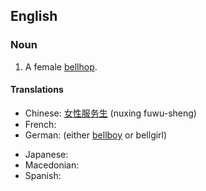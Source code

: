==English==

===Noun===
{{en-noun}}

# A female [[bellhop]].

====Translations====
{{trans-top|a female bellhop}}
* Chinese: [[女性服务生]] (nuxing fuwu-sheng)
* French: {{t+|fr|chasseuse}}
* German: {{t|de|Hotelpage}} (either [[bellboy]] or bellgirl)
{{trans-mid}}
* Japanese: {{t|ja|ベルガール|tr=berugāru}}
* Macedonian: {{t|mk|портирка|f|tr=pórtirka}}
* Spanish: {{t|es|botónesa}}
{{trans-bottom}}